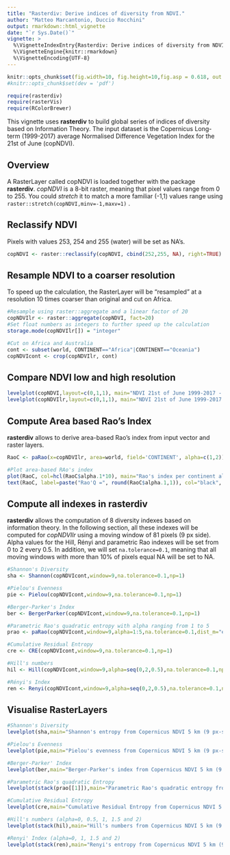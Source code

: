 ```yaml
---
title: "Rasterdiv: Derive indices of diversity from NDVI."
author: "Matteo Marcantonio, Duccio Rocchini"
output: rmarkdown::html_vignette
date: "`r Sys.Date()`"
vignette: >
  %\VignetteIndexEntry{Rasterdiv: Derive indices of diversity from NDVI.}
  %\VignetteEngine{knitr::rmarkdown}
  %\VignetteEncoding{UTF-8}
---
```


```r
knitr::opts_chunk$set(fig.width=10, fig.height=10,fig.asp = 0.618, out.width = "95%", fig.align = "center", fig.dpi = 150, collapse = FALSE, comment = "#") 
#knitr::opts_chunk$set(dev = 'pdf')
```

```r
require(rasterdiv)
require(rasterVis)
require(RColorBrewer)
```

This vignette uses **rasterdiv** to build global series of indices of diversity based on Information Theory. The input dataset is the Copernicus Long-term (1999-2017) average Normalised Difference Vegetation Index for the 21st of June (copNDVI).

## Overview
A RasterLayer called copNDVI is loaded together with the package **rasterdiv**. *copNDVI* is a 8-bit raster, meaning that pixel values range from 0 to 255. You could *stretch* it to match a more familiar (-1,1) values range using `raster::stretch(copNDVI,minv=-1,maxv=1)` .

## Reclassify NDVI 
Pixels with values 253, 254 and 255 (water) will be set as NA's.

```r
copNDVI <- raster::reclassify(copNDVI, cbind(252,255, NA), right=TRUE)
```

## Resample NDVI to a coarser resolution 
To speed up the calculation, the RasterLayer will be "resampled" at a resolution 10 times coarser than original and cut on Africa.

```r
#Resample using raster::aggregate and a linear factor of 20
copNDVIlr <- raster::aggregate(copNDVI, fact=20)
#Set float numbers as integers to further speed up the calculation
storage.mode(copNDVIlr[]) = "integer"
```

```r
#Cut on Africa and Australia
cont <- subset(world, CONTINENT=="Africa"|CONTINENT=="Oceania")
copNDVIcont <- crop(copNDVIlr, cont)
```

## Compare NDVI low and high resolution

```r
levelplot(copNDVI,layout=c(0,1,1), main="NDVI 21st of June 1999-2017 - ~8km pixel resolution")
levelplot(copNDVIlr,layout=c(0,1,1), main="NDVI 21st of June 1999-2017 - ~150km pixel resolution")
```

## Compute Area based Rao's Index
**rasterdiv** allows to derive area-based Rao's index from input vector and raster layers.

```r
RaoC <- paRao(x=copNDVIlr, area=world, field='CONTINENT', alpha=c(1,2))
```

```r
#Plot area-based RAo's index
plot(RaoC, col=hcl(RaoC$alpha.1*10), main="Rao's index per continent alpha 1")
text(RaoC, label=paste("Rao'Q =", round(RaoC$alpha.1,1)), col="black", family="Arial")
```

## Compute all indexes in rasterdiv
**rasterdiv** allows the computation of 8 diversity indexes based on information theory. In the following section, all these indexes will be computed for *copNDVIlr* using a moving window of 81 pixels (9 px side). Alpha values for the Hill, Rényi and parametric Rao indexes will be set from 0 to 2 every 0.5. In addition, we will set `na.tolerance=0.1`, meaning that all moving windows with more than 10% of pixels equal NA will be set to NA.

```r
#Shannon's Diversity
sha <- Shannon(copNDVIcont,window=9,na.tolerance=0.1,np=1)

#Pielou's Evenness
pie <- Pielou(copNDVIcont,window=9,na.tolerance=0.1,np=1)

#Berger-Parker's Index
ber <- BergerParker(copNDVIcont,window=9,na.tolerance=0.1,np=1)

#Parametric Rao's quadratic entropy with alpha ranging from 1 to 5
prao <- paRao(copNDVIcont,window=9,alpha=1:5,na.tolerance=0.1,dist_m="euclidean",np=1)

#Cumulative Residual Entropy
cre <- CRE(copNDVIcont,window=9,na.tolerance=0.1,np=1)

#Hill's numbers
hil <- Hill(copNDVIcont,window=9,alpha=seq(0,2,0.5),na.tolerance=0.1,np=1)

#Rényi's Index
ren <- Renyi(copNDVIcont,window=9,alpha=seq(0,2,0.5),na.tolerance=0.1,np=1)
```


## Visualise RasterLayers

```r
#Shannon's Diversity
levelplot(sha,main="Shannon's entropy from Copernicus NDVI 5 km (9 px-side moving window)",as.table = T,layout=c(0,1,1), ylim=c(-60,75), margin = list(draw = TRUE))
```

```r
#Pielou's Evenness
levelplot(pie,main="Pielou's evenness from Copernicus NDVI 5 km (9 px-side moving window)",as.table = T,layout=c(0,1,1), ylim=c(-60,75), margin = list(draw = TRUE))
```

```r
#Berger-Parker' Index
levelplot(ber,main="Berger-Parker's index from Copernicus NDVI 5 km (9 px-side moving window)",as.table = T,layout=c(0,1,1), ylim=c(-60,75), margin = list(draw = TRUE))
```

```r
#Parametric Rao's quadratic Entropy
levelplot(stack(prao[[1]]),main="Parametric Rao's quadratic entropy from Copernicus NDVI 5 km (9 px-side moving window)",as.table = T,layout=c(0,5,1), ylim=c(-60,75), margin = list(draw = TRUE))
```

```r
#Cumulative Residual Entropy
levelplot(cre,main="Cumulative Residual Entropy from Copernicus NDVI 5 km (9 px-side moving window)",as.table = T,layout=c(0,1,1), ylim=c(-60,75), margin = list(draw = TRUE))
```

```r
#Hill's numbers (alpha=0, 0.5, 1, 1.5 and 2)
levelplot(stack(hil),main="Hill's numbers from Copernicus NDVI 5 km (9 px-side moving window)",as.table = T,layout=c(0,5,1), ylim=c(-60,75))
```

```r
#Renyi' Index (alpha=0, 1, 1.5 and 2)
levelplot(stack(ren),main="Renyi's entropy from Copernicus NDVI 5 km (9 px-side moving window)",as.table = T,layout=c(0,5,1),names.attr=paste("alpha",seq(0,2,0.5),sep=" "), ylim=c(-60,75), margin = list(draw = FALSE))
```
